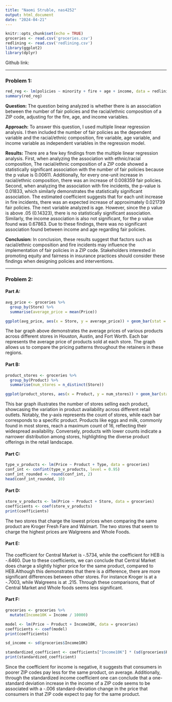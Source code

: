 ---
title: "Naomi Struble, nas4252"
output: html_document
date: "2024-04-21"
---

```{r setup, include=FALSE}
knitr::opts_chunk$set(echo = TRUE)
groceries <- read.csv('groceries.csv')
redlining <- read.csv('redlining.csv')
library(ggplot2)
library(dplyr)
```
Github link: 

---

### **Problem 1:**

```{r, echo=FALSE, results='hide'}
red_reg <- lm(policies ~ minority + fire + age + income, data = redlining)
summary(red_reg)
```

**Question:**  The question being analyzed is whether there is an association between the number of fair policies and the racial/ethnic composition of a ZIP code, adjusting for the fire, age, and income variables.

**Approach:** To answer this question, I used multiple linear regression analysis. I then included the number of fair policies as the dependent variable and the racial/ethnic composition, fire variable, age variable, and income variable as independent variables in the regression model.

**Results:** There are a few key findings from the multiple linear regression analysis. First, when analyzing the association with ethnic/racial composition, The racial/ethnic composition of a ZIP code showed a statistically significant association with the number of fair policies because the p value is  0.00611. Additionally, for every one-unit increase in racial/ethnic composition, there was an increase of 0.008359 fair policies. Second, when analyzing the association with fire incidents, the p-value is 0.01833, which similarly demonstrates the statistically significant association. The estimated coefficient suggests that for each unit increase in fire incidents, there was an expected increase of approximately 0.021739 fair policies. The next variable analyzed is age. However, since the p value is above .05 (0.14323), there is no statistically significant association. Similarly, the income association is also not significant, for the p value found was 0.67863. Due to these findings, there was no significant association found between income and age regarding fair policies.  

**Conclusion:** In conclusion, these results suggest that factors such as racial/ethnic composition and fire incidents may influence the implementation of fair policies in a ZIP code. Stakeholders interested in promoting equity and fairness in insurance practices should consider these findings when designing policies and interventions. 



---

### **Problem 2:**
#### Part A: 

```{r, echo=FALSE}
avg_price <- groceries %>%
  group_by(Store) %>%
  summarise(average_price = mean(Price))

ggplot(avg_price, aes(x = Store, y = average_price)) + geom_bar(stat = "identity", color = 'black', fill= 'magenta4') + coord_flip() + labs(title = "Average Price of Products Across Different Stores", x = "Store", y = "Average Price(in dollars)") + theme_classic()
```

The bar graph above demonstrates the average prices of various products across different stores in Houston, Austin, and Fort Worth. Each bar represents the average price of products sold at each store. The graph allows us to compare the pricing patterns throughout the retainers in these regions. 

#### Part B:

```{r, echo=FALSE}
product_stores <- groceries %>%
  group_by(Product) %>%
  summarise(num_stores = n_distinct(Store))

ggplot(product_stores, aes(x = Product, y = num_stores)) + geom_bar(stat = "identity", color = "black", fill = "skyblue") + coord_flip() + labs(title = "Number of Stores Selling Each Product", x = "Product", y = "Number of Stores") + theme_classic() + theme(axis.text.x = element_text(angle = 90, hjust = 1), axis.text.y = element_text(size = 7))
```

This bar graph illustrates the number of stores selling each product, showcasing the variation in product availability across different retail outlets. Notably, the y-axis represents the count of stores, while each bar corresponds to a specific product. Products like eggs and milk, commonly found in most stores, reach a maximum count of 16, reflecting their widespread availability. Conversely, products with lower counts indicate a narrower distribution among stores, highlighting the diverse product offerings in the retail landscape.

#### Part C: 

```{r, echo=FALSE}
type_v_products <- lm(Price ~ Product + Type, data = groceries)
conf_int <- confint(type_v_products, level = 0.95)
conf_int_rounded <- round(conf_int, 2)
head(conf_int_rounded, 10)
```

#### Part D:

```{r, echo=FALSE, results='hide'}
store_v_products <- lm(Price ~ Product + Store, data = groceries)
coefficients <- coef(store_v_products)
print(coefficients)
```

The two stores that charge the lowest prices when comparing the same product are Kroger Fresh Fare and Walmart. The two stores that seem to charge the highest prices are Walgreens and Whole Foods. 

#### Part E:

The coefficient for Central Market is -.5734, while the coefficient for HEB is -.6460. Due to these coefficients, we can conclude that Central Market does charge a slightly higher price for the same product, compared to HEB.Although this demonstrates that there is a difference, there are more significant differences between other stores. For instance Kroger is at a -.7003, while Walgreens is at .215. Through these comparisons, that of Central Market and Whole foods seems less significant. 

#### Part F: 

```{r, echo=FALSE, results='hide'}
groceries <- groceries %>%
  mutate(Income10K = Income / 10000)

model <- lm(Price ~ Product + Income10K, data = groceries)
coefficients <- coef(model)
print(coefficients)

sd_income <- sd(groceries$Income10K)

standardized_coefficient <- coefficients["Income10K"] * (sd(groceries$Price) / sd_income)
print(standardized_coefficient)
```

Since the coefficient for income is negative, it suggests that consumers in poorer ZIP codes pay less for the same product, on average. Additionally, through the standardized income coefficient one can conclude that a one-standard deviation increase in the income of a ZIP code seems to be associated with a -.006 standard-deviation change in the price that consumers in that ZIP code expect to pay for the same product.